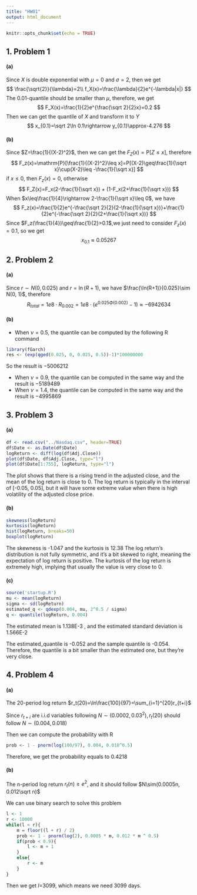 ```yaml
---
title: "HW01"
output: html_document
---
```


```r
knitr::opts_chunk$set(echo = TRUE)
```

## 1. Problem 1

#### (a)

Since $X$ is double exponential with $\mu=0$ and $\sigma=2$, then we get
$$
\frac{\sqrt{2}}{\lambda}=2\\
f_X(x)=\frac{\lambda}{2}e^{-\lambda|x|}
$$
The $0.01$-quantile should be smaller than $\mu$, therefore, we get
$$
F_X(x)=\frac{1}{2}e^{\frac{\sqrt 2}{2}x}=0.2
$$
Then we can get the quantile of $X$ and transform it to $Y$
$$
x_{0.1}=\sqrt 2\ln 0.1\rightarrow y_{0.1}\approx-4.276
$$

#### (b)

Since $Z=\frac{1}{(X-2)^2}$, then we can get the $F_Z(x)=\textrm{P}[Z\leq x]$, therefore
$$
F_z(x)=\mathrm{P}[\frac{1}{(X-2)^2}\leq x]=P[(X-2)\geq\frac{1}{\sqrt x}\cup(X-2)\leq -\frac{1}{\sqrt x}]
$$
if $x\leq 0$, then $F_z(x)=0$, otherwise 
$$
F_Z(x)=F_x(2-\frac{1}{\sqrt x}) + (1-F_x(2+\frac{1}{\sqrt x}))
$$
When $x\leq\frac{1}{4}\rightarrow 2-\frac{1}{\sqrt x}\leq 0$, we have
$$
F_z(x)=\frac{1}{2}e^{-\frac{\sqrt 2}{2}(2-\frac{1}{\sqrt x})}+\frac{1}{2}e^{-\frac{\sqrt 2}{2}(2+\frac{1}{\sqrt x})}
$$
Since $F_z(\frac{1}{4})\geq\frac{1}{2}>0.1$,we just need to consider $F_z(x)=0.1$, so we get 
$$
x_{0.1}\approx0.05267
$$


## 2. Problem 2

#### (a)

Since $r\sim N(0, 0.025)$ and $r=\ln(R+1)$, we have $\frac{\ln(R+1)}{0.025}\sim N(0, 1)$, therefore
$$
R_{total}=1e8\cdot R_{0.002}=1e8\cdot(e^{0.025\Phi(0.002)}-1)\approx-6942634
$$

#### (b)

- When $\nu=0.5$, the quantile can be computed by the following R command

```r
library(fGarch)
res <- (exp(qged(0.025, 0, 0.025, 0.5))-1)*100000000
```

  So the result is $-5006212$

- When $\nu=0.9$, the quantile can be computed in the same way and the result is $-5189489$
- When $\nu=1.4$, the quantile can be computed in the same way and the result is $-4995869$

## 3. Problem 3

#### (a)

```r
df <- read.csv("../Nasdaq.csv", header=TRUE)
df$Date <- as.Date(df$Date)
logReturn <- diff(log(df$Adj.Close))
plot(df$Date, df$Adj.Close, type="l")
plot(df$Date[1:755], logReturn, type="l")
```

The plot shows that there is a rising trend in the adjusted close, and the mean of the log return is close to 0.  The log return is typically in the interval of [-0.05, 0.05], but it will have some extreme value when there is high volatility of the adjusted close price.

#### (b)

```r
skewness(logReturn)
kurtosis(logReturn) 
hist(logReturn, breaks=50)
boxplot(logReturn)
```

The skewness is -1.047 and the kurtosis is 12.38
The log return's distribution is not fully symmetric, and it's a bit skewed to right, meaning the expectation of log return is positive. The kurtosis of the log return is extremely high, implying that usually the value is very close to 0.

#### (c)

```r
source('startup.R')
mu <- mean(logReturn)
sigma <- sd(logReturn)
estimated_q <- qdexp(0.004, mu, 2^0.5 / sigma)
q <- quantile(logReturn, 0.004)
```

The estimated mean is 1.138E-3 , and the estimated standard deviation is 1.566E-2

The estimated_quantile is -0.052 and the sample quantile is -0.054. Therefore, the quantile is a bit smaller than the estimated one, but they're very close.

## 4. Problem 4

#### (a)

The 20-period log return $r_t(20)=\ln\frac{100}{97}=\sum_{i=1}^{20}r_{t+i}$

Since $r_{t+i}$ are i.i.d variables following $N\sim(0.0002, 0.03^2), r_t(20)$ should follow $N\sim(0.004,0.018)$

Then we can compute the probability with R

```r
prob <- 1 - pnorm(log(100/97), 0.004, 0.018^0.5)
```

Therefore, we get the probability equals to 0.4218

#### (b)

The n-period log return $r_t(n)\geq e^2$, and it should follow $N\sim(0.0005n, 0.012\sqrt n)$

We can use binary search to solve this problem

```r
l <- 1
r <- 10000
while(l < r){
	m = floor((l + r) / 2)
	prob <- 1 - pnorm(log(2), 0.0005 * m, 0.012 * m ^ 0.5)
	if(prob < 0.9){
		l <- m + 1
    }
	else{
		r <- m
    }
}
```

Then we get $l$=3099, which means we need 3099 days.
